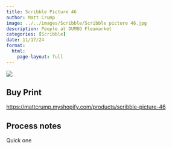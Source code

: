 ```yaml
---
title: Scribble Picture 46
author: Matt Crump
image: ../../images/Scribble/Scribble picture 46.jpg
description: People at DUMBO Fleamarket
categories: [Scribble]
date: 11/17/24
format:
  html:
    page-layout: full
---
```


![](../../images/Scribble/Scribble picture 46.jpg)

## Buy Print

<https://mattcrump.myshopify.com/products/scribble-picture-46>

## Process notes

Quick one
